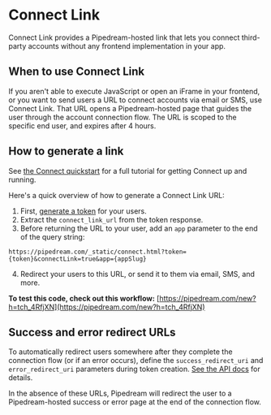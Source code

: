 # Connect Link

Connect Link provides a Pipedream-hosted link that lets you connect third-party accounts without any frontend implementation in your app.

## When to use Connect Link

If you aren't able to execute JavaScript or open an iFrame in your frontend, or you want to send users a URL to connect accounts via email or SMS, use Connect Link. That URL opens a Pipedream-hosted page that guides the user through the account connection flow. The URL is scoped to the specific end user, and expires after 4 hours.

## How to generate a link

See [the Connect quickstart](/connect/managed-auth/quickstart/) for a full tutorial for getting Connect up and running.

Here's a quick overview of how to generate a Connect Link URL:

1. First, [generate a token](/connect/managed-auth/quickstart/#generate-a-short-lived-token) for your users.
2. Extract the `connect_link_url` from the token response.
3. Before returning the URL to your user, add an `app` parameter to the end of the query string:

```
https://pipedream.com/_static/connect.html?token={token}&connectLink=true&app={appSlug}
```

4. Redirect your users to this URL, or send it to them via email, SMS, and more.

**To test this code, check out this workflow:**
[https://pipedream.com/new?h=tch_4RfjXN](https://pipedream.com/new?h=tch_4RfjXN)

## Success and error redirect URLs

To automatically redirect users somewhere after they complete the connection flow (or if an error occurs), define the `success_redirect_uri` and `error_redirect_uri` parameters during token creation. [See the API docs](/connect/api/#create-a-new-token) for details.

In the absence of these URLs, Pipedream will redirect the user to a Pipedream-hosted success or error page at the end of the connection flow.
